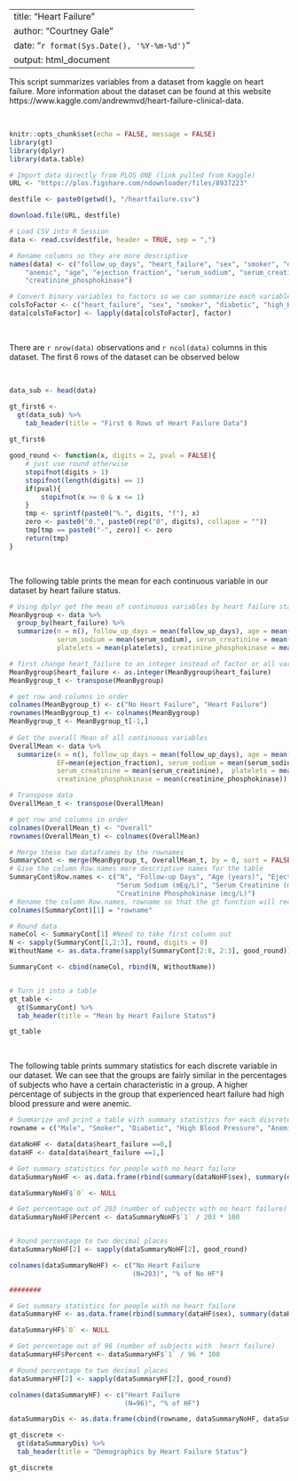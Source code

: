 
---
title: "Heart Failure"
author: "Courtney Gale"
date: "`r format(Sys.Date(), '%Y-%m-%d')`"
output: html_document
---

This script summarizes variables from a dataset from kaggle on heart failure. More information about the dataset can be found at this website https://www.kaggle.com/andrewmvd/heart-failure-clinical-data. 

$~$


```r
knitr::opts_chunk$set(echo = FALSE, message = FALSE)
library(gt)
library(dplyr)
library(data.table)
```

```r
# Import data directly from PLOS ONE (link pulled from Kaggle)
URL <- "https://plos.figshare.com/ndownloader/files/8937223"

destfile <- paste0(getwd(), "/heartfailure.csv")

download.file(URL, destfile)

# Load CSV into R Session
data <- read.csv(destfile, header = TRUE, sep = ",")
```

```r
# Rename columns so they are more descriptive
names(data) <- c("follow_up_days", "heart_failure", "sex", "smoker", "diabetic", "high_BP", 
	"anemic", "age", "ejection_fraction", "serum_sodium", "serum_creatinine", "platelets", 
	"creatinine_phosphokinase")

# Convert binary variables to factors so we can summarize each variable correctly
colsToFactor <- c("heart_failure", "sex", "smoker", "diabetic", "high_BP", "anemic")
data[colsToFactor] <- lapply(data[colsToFactor], factor)

```

$~$

There are `r nrow(data)` observations and `r ncol(data)` columns in this dataset.
The first 6 rows of the dataset can be observed below

$~$

```r
data_sub <- head(data)

gt_first6 <-
  gt(data_sub) %>%
    tab_header(title = "First 6 Rows of Heart Failure Data")
  
gt_first6
```

```r
good_round <- function(x, digits = 2, pval = FALSE){
    # just use round otherwise
    stopifnot(digits > 1)
    stopifnot(length(digits) == 1)
    if(pval){
        stopifnot(x >= 0 & x <= 1)
    }
    tmp <- sprintf(paste0("%.", digits, "f"), x)
    zero <- paste0("0.", paste0(rep("0", digits), collapse = ""))
    tmp[tmp == paste0("-", zero)] <- zero
    return(tmp)
}
```

$~$

The following table prints the mean for each continuous variable in our dataset by heart failure status.

```r
# Using dplyr get the mean of continuous variables by heart failure status
MeanBygroup <- data %>%
  group_by(heart_failure) %>%
  summarize(n = n(), follow_up_days = mean(follow_up_days), age = mean(age), EF =mean(ejection_fraction), 
            serum_sodium = mean(serum_sodium), serum_creatinine = mean(serum_creatinine), 
            platelets = mean(platelets), creatinine_phosphokinase = mean(creatinine_phosphokinase)) 

# first change heart_failure to an integer instead of factor or all variables will become factors after transposing
MeanBygroup$heart_failure <- as.integer(MeanBygroup$heart_failure)
MeanBygroup_t <- transpose(MeanBygroup)

# get row and columns in order
colnames(MeanBygroup_t) <- c("No Heart Failure", "Heart Failure")
rownames(MeanBygroup_t) <- colnames(MeanBygroup)
MeanBygroup_t <- MeanBygroup_t[-1,]
  
# Get the overall Mean of all continuous variables
OverallMean <- data %>%
  summarize(n = n(), follow_up_days = mean(follow_up_days), age = mean(age),
            EF=mean(ejection_fraction), serum_sodium = mean(serum_sodium),
            serum_creatinine = mean(serum_creatinine),  platelets = mean(platelets),
            creatinine_phosphokinase = mean(creatinine_phosphokinase))

# Transpose data
OverallMean_t <- transpose(OverallMean)

# get row and columns in order
colnames(OverallMean_t) <- "Overall"
rownames(OverallMean_t) <- colnames(OverallMean)

# Merge these two dataframes by the rownames
SummaryCont <- merge(MeanBygroup_t, OverallMean_t, by = 0, sort = FALSE)
# Give the column Row.names more descriptive names for the table
SummaryCont$Row.names <- c("N", "Follow-up Days", "Age (years)", "Ejection Fraction (%)",
                           "Serum Sodium (mEq/L)", "Serum Creatinine (mg/dL)", "Platelets (kiloplatelets/mL)",
                           "Creatinine Phosphokinase (mcg/L)")
# Rename the column Row.names, rowname so that the gt function will recognize it
colnames(SummaryCont)[1] = "rowname"

# Round data 
nameCol <- SummaryCont[1] #Need to take first column out
N <- sapply(SummaryCont[1,2:3], round, digits = 0)
WithoutName <- as.data.frame(sapply(SummaryCont[2:8, 2:3], good_round)) #Round

SummaryCont <- cbind(nameCol, rbind(N, WithoutName))


# Turn it into a table
gt_table <- 
  gt(SummaryCont) %>%
  tab_header(title = "Mean by Heart Failure Status")

gt_table
```




$~$

The following table prints summary statistics for each discrete variable in our dataset. We can see that the groups are fairly similar in the percentages of subjects who have a certain characteristic in a group. A higher percentage of subjects in the group that experienced heart failure had high blood pressure and were anemic. 

```r
# Summarize and print a table with summary statistics for each discrete variable
rowname = c("Male", "Smoker", "Diabetic", "High Blood Pressure", "Anemic")

dataNoHF <- data[data$heart_failure ==0,]
dataHF <- data[data$heart_failure ==1,]

# Get summary statistics for people with no heart failure
dataSummaryNoHF <- as.data.frame(rbind(summary(dataNoHF$sex), summary(dataNoHF$smoker), summary(dataNoHF$diabetic), summary(dataNoHF$high_BP), summary(dataNoHF$anemic)))

dataSummaryNoHF$`0` <- NULL

# Get percentage out of 203 (number of subjects with no heart failure)
dataSummaryNoHF$Percent <- dataSummaryNoHF$`1` / 203 * 100


# Round percentage to two decimal places
dataSummaryNoHF[2] <- sapply(dataSummaryNoHF[2], good_round)

colnames(dataSummaryNoHF) <- c("No Heart Failure 
                               (N=203)", "% of No HF")

########

# Get summary statistics for people with no heart failure
dataSummaryHF <- as.data.frame(rbind(summary(dataHF$sex), summary(dataHF$smoker), summary(dataHF$diabetic), summary(dataHF$high_BP), summary(dataHF$anemic)))

dataSummaryHF$`0` <- NULL

# Get percentage out of 96 (number of subjects with  heart failure)
dataSummaryHF$Percent <- dataSummaryHF$`1` / 96 * 100

# Round percentage to two decimal places
dataSummaryHF[2] <- sapply(dataSummaryHF[2], good_round)

colnames(dataSummaryHF) <- c("Heart Failure
                             (N=96)", "% of HF")

dataSummaryDis <- as.data.frame(cbind(rowname, dataSummaryNoHF, dataSummaryHF))

gt_discrete <- 
  gt(dataSummaryDis) %>%
  tab_header(title = "Demographics by Heart Failure Status")

gt_discrete
```
 
 $~$

<!-- 
	Names of Classmates in Breakout Room on 9/17/20
	where 0 = not present/did not say anything, 1 = present
	Weijia Qian - 1 
	Wenlu Ye - 1
	Ziyin Tang - 1
-->

